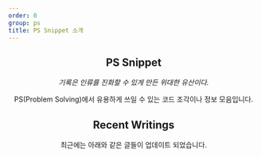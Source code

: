 ```yaml
---
order: 0
group: ps
title: PS Snippet 소개
---
```


<Header />

## PS Snippet

*기록은 인류를 진화할 수 있게 만든 위대한 유산이다.*

PS(Problem Solving)에서 유용하게 쓰일 수 있는 코드 조각이나 정보 모음입니다.

## Recent Writings

최근에는 아래와 같은 글들이 업데이트 되었습니다.

<RecentWritings filter="/ps" />
